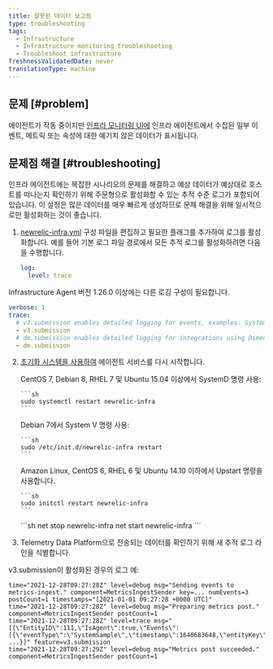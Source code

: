 ```yaml
---
title: 잘못된 데이터 보고됨
type: troubleshooting
tags:
  - Infrastructure
  - Infrastructure monitoring troubleshooting
  - Troubleshoot infrastructure
freshnessValidatedDate: never
translationType: machine
---
```


## 문제 [#problem]

에이전트가 작동 중이지만 [인프라 모니터링 UI에](/docs/infrastructure/infrastructure-ui-pages/infra-hosts-ui-page) 인프라 에이전트에서 수집된 일부 이벤트, 메트릭 또는 속성에 대한 예기치 않은 데이터가 표시됩니다.

## 문제점 해결 [#troubleshooting]

인프라 에이전트에는 복잡한 시나리오의 문제를 해결하고 예상 데이터가 예상대로 호스트를 떠나는지 확인하기 위해 주문형으로 활성화할 수 있는 추적 수준 로그가 포함되어 있습니다. 이 설정은 많은 데이터를 매우 빠르게 생성하므로 문제 해결을 위해 일시적으로만 활성화하는 것이 좋습니다.

1. [newrelic-infra.yml](/docs/infrastructure/install-infrastructure-agent/configuration/infrastructure-agent-configuration-settings/#logging-variables) 구성 파일을 편집하고 필요한 플래그를 추가하여 로그를 활성화합니다. 예를 들어 기본 로그 파일 경로에서 모든 추적 로그를 활성화하려면 다음을 수행합니다.

   ```yml
   log:
     level: trace
   ```

Infrastructure Agent 버전 1.26.0 이상에는 다른 로깅 구성이 필요합니다.

```yml
verbose: 1
trace: 
  # v3.submission enables detailed logging for events, examples: SystemSample, NetworkSample, etc.
  - v3.submission
  # dm.submission enables detailed logging for integrations using Dimensional Metric format. 
  - dm.submission
```

2. [초기화 시스템을 사용하여](/docs/infrastructure/new-relic-infrastructure/configuration/start-stop-restart-check-infrastructure-agent-status#init-system) 에이전트 서비스를 다시 시작합니다.

   <CollapserGroup>
     <Collapser id="systemd-verify-status" title="SystemD로 에이전트 다시 시작">
       CentOS 7, Debian 8, RHEL 7 및 Ubuntu 15.04 이상에서 SystemD 명령 사용:

       ```sh
       sudo systemctl restart newrelic-infra
       ```
     </Collapser>

     <Collapser id="systemv-verify-status" title="System V로 에이전트 다시 시작">
       Debian 7에서 System V 명령 사용:

       ```sh
       sudo /etc/init.d/newrelic-infra restart
       ```
     </Collapser>

     <Collapser id="upstart-verify-status" title="Upstart로 에이전트 다시 시작">
       Amazon Linux, CentOS 6, RHEL 6 및 Ubuntu 14.10 이하에서 Upstart 명령을 사용합니다.

       ```sh
       sudo initctl restart newrelic-infra
       ```
     </Collapser>

     <Collapser id="windows-verify-status" title="Windows에서 에이전트 다시 시작">
       ```sh
       net stop newrelic-infra
       net start newrelic-infra
       ```
     </Collapser>
   </CollapserGroup>

3. Telemetry Data Platform으로 전송되는 데이터를 확인하기 위해 새 추적 로그 라인을 식별합니다.

v3.submission이 활성화된 경우의 로그 예:

```log
time="2021-12-28T09:27:28Z" level=debug msg="Sending events to metrics-ingest." component=MetricsIngestSender key=... numEvents=3 postCount=1 timestamps="[2021-01-01 09:27:28 +0000 UTC]"
time="2021-12-28T09:27:28Z" level=debug msg="Preparing metrics post." component=MetricsIngestSender postCount=1
time="2021-12-28T09:27:28Z" level=trace msg="[{\"EntityID\":111,\"IsAgent\":true,\"Events\":[{\"eventType\":\"SystemSample\",\"timestamp\":1640683648,\"entityKey\":\"...\",\"cpuPercent\":0.2004008016032026, ...}]" feature=v3.submission
time="2021-12-28T09:27:29Z" level=debug msg="Metrics post succeeded." component=MetricsIngestSender postCount=1
```